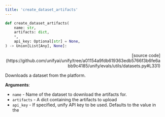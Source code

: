 ```yaml
---
title: 'create_dataset_artifacts'
---
```


```python
def create_dataset_artifacts(
    name: str,
    artifacts: dict,
    *,
    api_key: Optional[str] = None,
) -> Union[List[Any], None]:
```

<p align="right">[source code](https://github.com/unifyai/unify/tree/a01154a9fdb619363edb5766f3b6fe6abb9c4185/unify/evals/utils/datasets.py#L331)</p>

Downloads a dataset from the platform.

**Arguments**:

- `name` - Name of the dataset to download the artifacts for.
- `artifacts` - A dict containing the artifacts to upload
- `api_key` - If specified, unify API key to be used. Defaults to the value in the